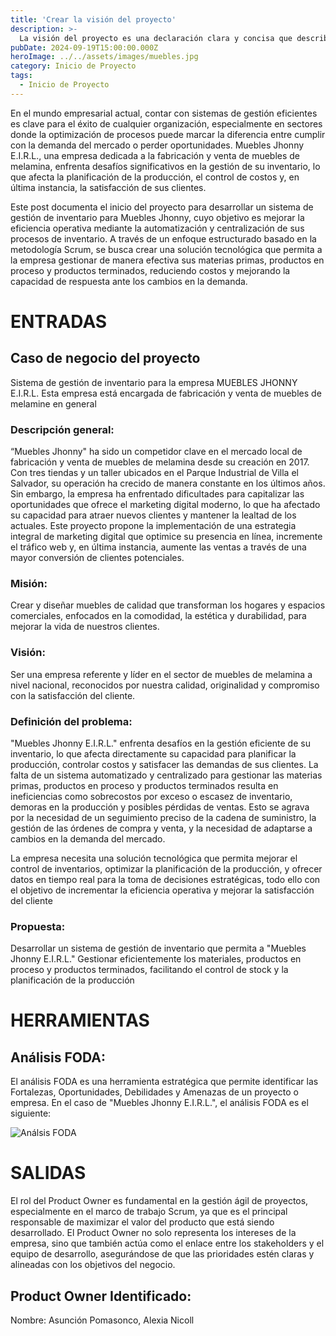 ```yaml
---
title: 'Crear la visión del proyecto'
description: >-
  La visión del proyecto es una declaración clara y concisa que describe el propósito y los objetivos del proyecto.
pubDate: 2024-09-19T15:00:00.000Z
heroImage: ../../assets/images/muebles.jpg
category: Inicio de Proyecto
tags:
  - Inicio de Proyecto
---
```


En el mundo empresarial actual, contar con sistemas de gestión eficientes es clave para el éxito de
cualquier organización, especialmente en sectores donde la optimización de procesos puede marcar la
diferencia entre cumplir con la demanda del mercado o perder oportunidades. Muebles Jhonny E.I.R.L.,
una empresa dedicada a la fabricación y venta de muebles de melamina, enfrenta desafíos significativos
en la gestión de su inventario, lo que afecta la planificación de la producción, el control de costos
y, en última instancia, la satisfacción de sus clientes.

Este post documenta el inicio del proyecto para desarrollar un sistema de gestión de inventario para
Muebles Jhonny, cuyo objetivo es mejorar la eficiencia operativa mediante la automatización y centralización
de sus procesos de inventario. A través de un enfoque estructurado basado en la metodología Scrum, se busca
crear una solución tecnológica que permita a la empresa gestionar de manera efectiva sus materias primas,
productos en proceso y productos terminados, reduciendo costos y mejorando la capacidad de respuesta ante los
cambios en la demanda.

# ENTRADAS

## Caso de negocio del proyecto

Sistema de gestión de inventario para la empresa MUEBLES JHONNY E.I.R.L. Esta empresa está encargada de
fabricación y venta de muebles de melamine en general

### Descripción general:

“Muebles Jhonny" ha sido un competidor clave en el mercado local de fabricación y venta de muebles de
melamina desde su creación en 2017. Con tres tiendas y un taller ubicados en el Parque Industrial de
Villa el Salvador, su operación ha crecido de manera constante en los últimos años. Sin embargo, la empresa
ha enfrentado dificultades para capitalizar las oportunidades que ofrece el marketing digital moderno, lo
que ha afectado su capacidad para atraer nuevos clientes y mantener la lealtad de los actuales. Este proyecto
propone la implementación de una estrategia integral de marketing digital que optimice su presencia en
línea, incremente el tráfico web y, en última instancia, aumente las ventas a través de una mayor
conversión de clientes potenciales.

### Misión:

Crear y diseñar muebles de calidad que transforman los hogares y espacios comerciales, enfocados en la
comodidad, la estética y durabilidad, para mejorar la vida de nuestros clientes.

### Visión:

Ser una empresa referente y líder en el sector de muebles de melamina a nivel nacional, reconocidos por
nuestra calidad, originalidad y compromiso con la satisfacción del cliente.

### Definición del problema:

"Muebles Jhonny E.I.R.L." enfrenta desafíos en la gestión eficiente de su inventario, lo que afecta
directamente su capacidad para planificar la producción, controlar costos y satisfacer las demandas de
sus clientes. La falta de un sistema automatizado y centralizado para gestionar las materias primas,
productos en proceso y productos terminados resulta en ineficiencias como sobrecostos por exceso o
escasez de inventario, demoras en la producción y posibles pérdidas de ventas. Esto se agrava por la
necesidad de un seguimiento preciso de la cadena de suministro, la gestión de las órdenes de compra y
venta, y la necesidad de adaptarse a cambios en la demanda del mercado.

La empresa necesita una solución tecnológica que permita mejorar el control de inventarios, optimizar
la planificación de la producción, y ofrecer datos en tiempo real para la toma de decisiones estratégicas,
todo ello con el objetivo de incrementar la eficiencia operativa y mejorar la satisfacción del cliente

### Propuesta:

Desarrollar un sistema de gestión de inventario que permita a "Muebles Jhonny E.I.R.L." Gestionar
eficientemente los materiales, productos en proceso y productos terminados, facilitando el control
de stock y la planificación de la producción

# HERRAMIENTAS

## Análisis FODA:

El análisis FODA es una herramienta estratégica que permite identificar las Fortalezas, Oportunidades,
Debilidades y Amenazas de un proyecto o empresa. En el caso de "Muebles Jhonny E.I.R.L.", el análisis
FODA es el siguiente:

![Análsis FODA](../../assets/images/foda.jpg)

# SALIDAS

El rol del Product Owner es fundamental en la gestión ágil de proyectos, especialmente en el marco de
trabajo Scrum, ya que es el principal responsable de maximizar el valor del producto que está siendo
desarrollado. El Product Owner no solo representa los intereses de la empresa, sino que también actúa
como el enlace entre los stakeholders y el equipo de desarrollo, asegurándose de que las prioridades
estén claras y alineadas con los objetivos del negocio.

## Product Owner Identificado:

Nombre: Asunción Pomasonco, Alexia Nicoll
